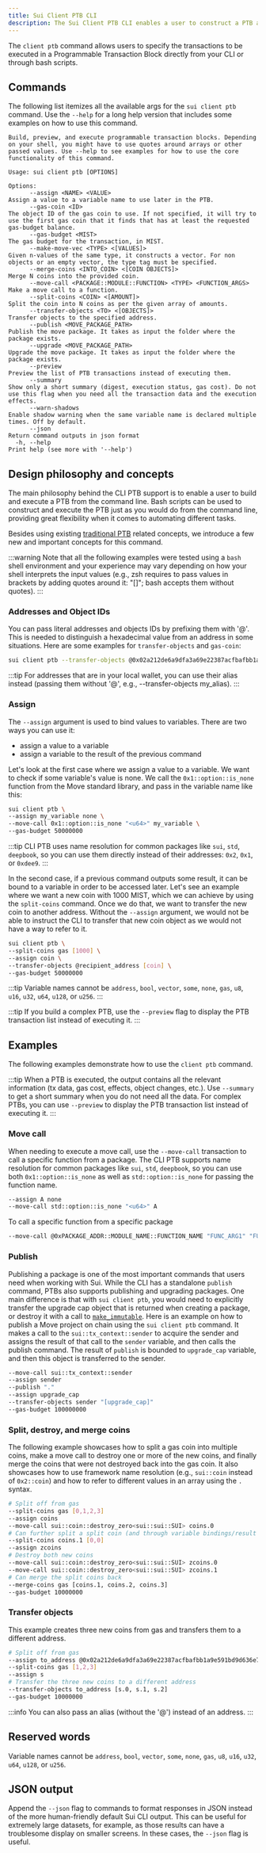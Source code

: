 ```yaml
---
title: Sui Client PTB CLI
description: The Sui Client PTB CLI enables a user to construct a PTB and execute it from the command line or a file.
---
```


The `client ptb` command allows users to specify the transactions to be executed in a Programmable Transaction Block directly from your CLI or through bash scripts.

## Commands

The following list itemizes all the available args for the `sui client ptb` command. Use the `--help` for a long help version that includes some examples on how to use this command.

```
Build, preview, and execute programmable transaction blocks. Depending on your shell, you might have to use quotes around arrays or other passed values. Use --help to see examples for how to use the core functionality of this command.

Usage: sui client ptb [OPTIONS]

Options:
      --assign <NAME> <VALUE>                                         Assign a value to a variable name to use later in the PTB.
      --gas-coin <ID>                                                 The object ID of the gas coin to use. If not specified, it will try to use the first gas coin that it finds that has at least the requested gas-budget balance.
      --gas-budget <MIST>                                             The gas budget for the transaction, in MIST.
      --make-move-vec <TYPE> <[VALUES]>                               Given n-values of the same type, it constructs a vector. For non objects or an empty vector, the type tag must be specified.
      --merge-coins <INTO_COIN> <[COIN OBJECTS]>                      Merge N coins into the provided coin.
      --move-call <PACKAGE::MODULE::FUNCTION> <TYPE> <FUNCTION_ARGS>  Make a move call to a function.
      --split-coins <COIN> <[AMOUNT]>                                 Split the coin into N coins as per the given array of amounts.
      --transfer-objects <TO> <[OBJECTS]>                             Transfer objects to the specified address.
      --publish <MOVE_PACKAGE_PATH>                                   Publish the move package. It takes as input the folder where the package exists.
      --upgrade <MOVE_PACKAGE_PATH>                                   Upgrade the move package. It takes as input the folder where the package exists.
      --preview                                                       Preview the list of PTB transactions instead of executing them.
      --summary                                                       Show only a short summary (digest, execution status, gas cost). Do not use this flag when you need all the transaction data and the execution effects.
      --warn-shadows                                                  Enable shadow warning when the same variable name is declared multiple times. Off by default.
      --json                                                          Return command outputs in json format
  -h, --help                                                          Print help (see more with '--help')
```

## Design philosophy and concepts

The main philosophy behind the CLI PTB support is to enable a user to build and execute a PTB from the command line. Bash scripts can be used to construct and execute the PTB just as you would do from the command line, providing great flexibility when it comes to automating different tasks.

Besides using existing [traditional PTB](/concepts/transactions/prog-txn-blocks/) related concepts, we introduce a few new and important concepts for this command. 

:::warning
Note that all the following examples were tested using a `bash` shell environment and your experience may vary depending on how your shell interprets the input values (e.g., zsh requires to pass values in brackets by adding quotes around it: "[]"; bash accepts them without quotes).
:::

### Addresses and Object IDs
You can pass literal addresses and objects IDs by prefixing them with '@'. This is needed to distinguish a hexadecimal value from an address in some situations. Here are some examples for `transfer-objects` and `gas-coin`:
```bash
sui client ptb --transfer-objects @0x02a212de6a9dfa3a69e22387acfbafbb1a9e591bd9d636e7895dcfc8de05f331 --gas-coin @0x00002819ee07a66e53800495ccf5eeade8a02054a2e0827546c70e4b226f0495
```

:::tip
For addresses that are in your local wallet, you can use their alias instead (passing them without '@', e.g., --transfer-objects my_alias).
:::

### Assign
The `--assign` argument is used to bind values to variables. There are two ways you can use it:
* assign a value to a variable
* assign a variable to the result of the previous command

Let's look at the first case where we assign a value to a variable. We want to check if some variable's value is none. We call the `0x1::option::is_none` function from the Move standard library, and pass in the variable name like this: 
```bash
sui client ptb \
--assign my_variable none \
--move-call 0x1::option::is_none "<u64>" my_variable \
--gas-budget 50000000
```

:::tip
CLI PTB uses name resolution for common packages like `sui`, `std`, `deepbook`, so you can use them directly instead of their addresses: `0x2`, `0x1`, or `0xdee9`.
:::

In the second case, if a previous command outputs some result, it can be bound to a variable in order to be accessed later. Let's see an example where we want a new coin with 1000 MIST, which we can achieve by using the `split-coins` command. Once we do that, we want to transfer the new coin to another address. Without the `--assign` argument, we would not be able to instruct the CLI to transfer that new coin object as we would not have a way to refer to it.

```bash
sui client ptb \
--split-coins gas [1000] \
--assign coin \
--transfer-objects @recipient_address [coin] \
--gas-budget 50000000
```

:::tip
Variable names cannot be `address`, `bool`, `vector`, `some`, `none`, `gas`, `u8`, `u16`, `u32`, `u64`, `u128`, or `u256`.
:::

:::tip
If you build a complex PTB, use the `--preview` flag to display the PTB transaction list instead of executing it.
:::

## Examples

The following examples demonstrate how to use the `client ptb` command.

:::tip
When a PTB is executed, the output contains all the relevant information (tx data, gas cost, effects, object changes, etc.). Use `--summary` to get a short summary when you do not need all the data. For complex PTBs, you can use `--preview` to display the PTB transaction list instead of executing it.
:::

### Move call
When needing to execute a move call, use the `--move-call` transaction to call a specific function from a package. The CLI PTB supports name resolution for common packages like `sui`, `std`, `deepbook`, so you can use both `0x1::option::is_none` as well as `std::option::is_none` for passing the function name.

```bash
--assign A none
--move-call std::option::is_none "<u64>" A
```

To call a specific function from a specific package
```bash
--move-call @0xPACKAGE_ADDR::MODULE_NAME::FUNCTION_NAME "FUNC_ARG1" "FUNC_ARG2"
```


### Publish
Publishing a package is one of the most important commands that users need when working with Sui. While the CLI has a standalone `publish` command, PTBs also supports publishing and upgrading packages. One main difference is that with `sui client ptb`, you would need to explicitly transfer the upgrade cap object that is returned when creating a package, or destroy it with a call to [`make_immutable`](/concepts/sui-move-concepts/packages.mdx). Here is an example on how to publish a Move project on chain using the `sui client ptb` command. It makes a call to the `sui::tx_context::sender` to acquire the sender and assigns the result of that call to the `sender` variable, and then calls the publish command. The result of `publish` is bounded to `upgrade_cap` variable, and then this object is transferred to the sender. 

```bash
--move-call sui::tx_context::sender
--assign sender
--publish "."
--assign upgrade_cap
--transfer-objects sender "[upgrade_cap]"
--gas-budget 100000000
```

### Split, destroy, and merge coins

The following example showcases how to split a gas coin into multiple coins, make a move call to destroy one or more of the new coins, and finally merge the coins that were not destroyed back into the gas coin. It also showcases how to use framework name resolution (e.g., `sui::coin` instead of `0x2::coin`) and how to refer to different values in an array using the `.` syntax.

```bash
# Split off from gas
--split-coins gas [0,1,2,3]
--assign coins
--move-call sui::coin::destroy_zero<sui::sui::SUI> coins.0
# Can further split a split coin (and through variable bindings/result accesses)
--split-coins coins.1 [0,0]
--assign zcoins
# Destroy both new coins
--move-call sui::coin::destroy_zero<sui::sui::SUI> zcoins.0
--move-call sui::coin::destroy_zero<sui::sui::SUI> zcoins.1
# Can merge the split coins back
--merge-coins gas [coins.1, coins.2, coins.3]
--gas-budget 10000000
```

### Transfer objects

This example creates three new coins from gas and transfers them to a different address.

```bash
# Split off from gas
--assign to_address @0x02a212de6a9dfa3a69e22387acfbafbb1a9e591bd9d636e7895dcfc8de05f331
--split-coins gas [1,2,3]
--assign s
# Transfer the three new coins to a different address
--transfer-objects to_address [s.0, s.1, s.2]
--gas-budget 10000000
```

:::info
You can also pass an alias (without the '@') instead of an address.
:::

## Reserved words
Variable names cannot be `address`, `bool`, `vector`, `some`, `none`, `gas`, `u8`, `u16`, `u32`, `u64`, `u128`, or `u256`.

## JSON output

Append the `--json` flag to commands to format responses in JSON instead of the more human-friendly default Sui CLI output. This can be useful for extremely large datasets, for example, as those results can have a troublesome display on smaller screens. In these cases, the `--json` flag is useful.
